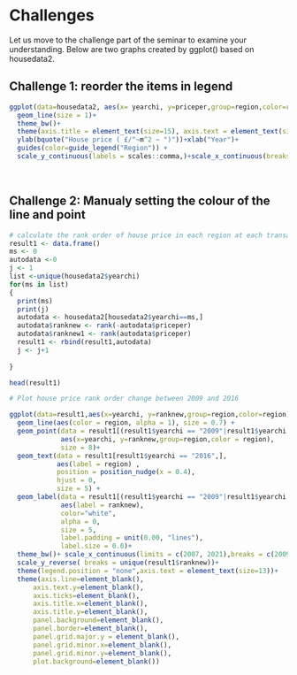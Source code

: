 # Challenges

Let us move to the challenge part of the seminar to examine your understanding. Below are two graphs created by ggplot() based on housedata2.

## Challenge 1: reorder the items in legend
```r
ggplot(data=housedata2, aes(x= yearchi, y=priceper,group=region,color=region)) +geom_point(size=2)+
  geom_line(size = 1)+
  theme_bw()+
  theme(axis.title = element_text(size=15), axis.text = element_text(size=13),strip.text = element_text(size=15),legend.text = element_text(size=11),legend.title = element_text(size=13))+
  ylab(bquote("House price ( £/"~m^2 ~ ")"))+xlab("Year")+
  guides(color=guide_legend("Region")) +
  scale_y_continuous(labels = scales::comma,)+scale_x_continuous(breaks = c(2009,2010,2011,2012,2013,2014,2015,2016))

```
<br>
  
## Challenge 2: Manualy setting the colour of the line and point

```r

# calculate the rank order of house price in each region at each transaction year.
result1 <- data.frame()
ms <- 0
autodata <-0
j <- 1
list <-unique(housedata2$yearchi)
for(ms in list)
{
  print(ms)
  print(j)
  autodata <- housedata2[housedata2$yearchi==ms,]
  autodata$ranknew <- rank(-autodata$priceper)
  autodata$ranknew1 <- rank(autodata$priceper)
  result1 <- rbind(result1,autodata)
  j <- j+1
  
}

head(result1)

# Plot house price rank order change between 2009 and 2016

ggplot(data=result1,aes(x=yearchi, y=ranknew,group=region,color=region))+
  geom_line(aes(color = region, alpha = 1), size = 0.7) +
  geom_point(data = result1[(result1$yearchi == "2009"|result1$yearchi == "2016"),],
             aes(x=yearchi, y=ranknew,group=region,color = region),
             size = 8)+
  geom_text(data = result1[result1$yearchi == "2016",], 
            aes(label = region) , 
            position = position_nudge(x = 0.4),
            hjust = 0,
            size = 5) +
  geom_label(data = result1[(result1$yearchi == "2009"|result1$yearchi == "2016"),],
             aes(label = ranknew), 
             color="white",
             alpha = 0,
             size = 5,
             label.padding = unit(0.00, "lines"), 
             label.size = 0.0)+
  theme_bw()+ scale_x_continuous(limits = c(2007, 2021),breaks = c(2009,2010,2011,2012,2013,2014,2015,2016))+
  scale_y_reverse( breaks = unique(result1$ranknew))+
  theme(legend.position = "none",axis.text = element_text(size=13))+
  theme(axis.line=element_blank(),
      axis.text.y=element_blank(),
      axis.ticks=element_blank(),
      axis.title.x=element_blank(),
      axis.title.y=element_blank(),
      panel.background=element_blank(),
      panel.border=element_blank(),
      panel.grid.major.y = element_blank(),
      panel.grid.minor.x=element_blank(),
      panel.grid.minor.y=element_blank(),
      plot.background=element_blank())

```

